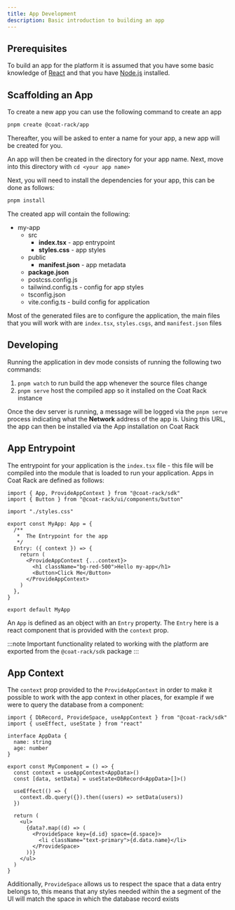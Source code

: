 ```yaml
---
title: App Development
description: Basic introduction to building an app
---
```



## Prerequisites

To build an app for the platform it is assumed that you have some basic knowledge of [React](https://react.dev/) and that you have [Node.js](https://nodejs.org/en) installed.

## Scaffolding an App

To create a new app you can use the following command to create an app

```sh title="generate app"
pnpm create @coat-rack/app
```

Thereafter, you will be asked to enter a name for your app, a new app will be created for you.

An app will then be created in the directory for your app name. Next, move into this directory with `cd <your app name>`

Next, you will need to install the dependencies for your app, this can be done as follows:

```sh title="install dependencies"
pnpm install
```

The created app will contain the following:

<FileTree>

- my-app
  - src
    - **index.tsx** - app entrypoint
    - **styles.css** - app styles
  - public
    - **manifest.json** - app metadata
  - **package.json**
  - postcss.config.js
  - tailwind.config.ts - config for app styles
  - tsconfig.json
  - vite.config.ts - build config for application

</FileTree>

Most of the generated files are to configure the application, the main files that you will work with are `index.tsx`, `styles.csgs`, and `manifest.json` files

## Developing

Running the application in dev mode consists of running the following two commands:

1. `pnpm watch` to run build the app whenever the source files change
2. `pnpm serve` host the compiled app so it installed on the Coat Rack instance

Once the dev server is running, a message will be logged via the `pnpm serve` process indicating what the **Network** address of the app is. Using this URL, the app can then be installed via the App installation on Coat Rack

## App Entrypoint

The entrypoint for your application is the `index.tsx` file - this file will be compiled into the module that is loaded to run your application. Apps in Coat Rack are defined as follows:

```tsx title="src/index.tsx"
import { App, ProvideAppContext } from "@coat-rack/sdk"
import { Button } from "@coat-rack/ui/components/button"

import "./styles.css"

export const MyApp: App = {
  /**
   *  The Entrypoint for the app
   */
  Entry: ({ context }) => {
    return (
      <ProvideAppContext {...context}>
        <h1 className="bg-red-500">Hello my-app</h1>
        <Button>Click Me</Button>
      </ProvideAppContext>
    )
  },
}

export default MyApp
```

An `App` is defined as an object with an `Entry` property. The `Entry` here is a react component that is provided with the `context` prop.

:::note
Important functionality related to working with the platform are exported from the `@coat-rack/sdk` package
:::

## App Context

The `context` prop provided to the `ProvideAppContext` in order to make it possible to work with the app context in other places, for example if we were to query the database from a component:

```tsx title="src/example-component.tsx"
import { DbRecord, ProvideSpace, useAppContext } from "@coat-rack/sdk"
import { useEffect, useState } from "react"

interface AppData {
  name: string
  age: number
}

export const MyComponent = () => {
  const context = useAppContext<AppData>()
  const [data, setData] = useState<DbRecord<AppData>[]>()

  useEffect(() => {
    context.db.query({}).then((users) => setData(users))
  })

  return (
    <ul>
      {data?.map((d) => (
        <ProvideSpace key={d.id} space={d.space}>
          <li className="text-primary">{d.data.name}</li>
        </ProvideSpace>
      ))}
    </ul>
  )
}
```

Additionally, `ProvideSpace` allows us to respect the space that a data entry belongs to, this means that any styles needed within the a segment of the UI will match the space in which the database record exists
